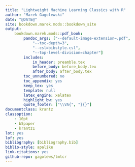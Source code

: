 ```yaml
---
title: "Lightweight Machine Learning Classics with R"
author: "Marek Gagolewski"
date: "@DATE@"
site: bookdown.marek.mods::bookdown_site
output:
    bookdown.marek.mods::pdf_book:
        pandoc_args: ["--default-image-extension=.pdf",
            "--toc-depth=3",
            "--csl=bibstyle.csl",
            "--top-level-division=chapter"]
        includes:
            in_header: preamble.tex
            before_body: before_body.tex
            after_body: after_body.tex
        toc_unnumbered: no
        toc_appendix: yes
        keep_tex: yes
        template: null
        latex_engine: xelatex
        highlight_bw: yes
        quote_footer: ["\\VA{", "}{}"]
documentclass: krantz
classoption:
    - 10pt
    - b5paper
    - krantz1
lot: yes
lof: yes
bibliography: [bibliography.bib]
biblio-style: apalike
link-citations: yes
github-repo: gagolews/lmlcr
---
```

